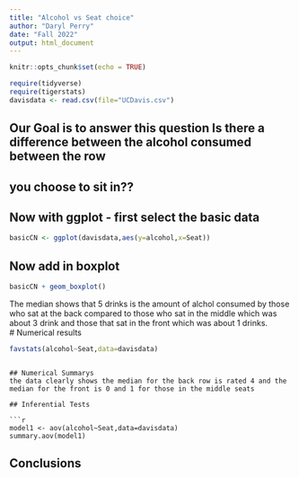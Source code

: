 ```yaml
---
title: "Alcohol vs Seat choice"
author: "Daryl Perry"
date: "Fall 2022"
output: html_document
---
```


```r
knitr::opts_chunk$set(echo = TRUE)
```

```r
require(tidyverse)
require(tigerstats)
davisdata <- read.csv(file="UCDavis.csv")
```
## Our Goal is to answer this question Is there a difference between the alcohol consumed between the row
## you choose to sit in??

## Now with ggplot - first select the basic data

```r
basicCN <- ggplot(davisdata,aes(y=alcohol,x=Seat))
```
## Now add in boxplot

```r
basicCN + geom_boxplot()
```
  
The median shows that 5 drinks is the amount of alchol consumed by those who sat at the back compared to those who sat in the middle which was about 3 drink and those that sat in the front which was about 1 drinks.  
# Numerical results



```r
favstats(alcohol~Seat,data=davisdata)
```
```

## Numerical Summarys 
the data clearly shows the median for the back row is rated 4 and the median for the front is 0 and 1 for those in the middle seats

## Inferential Tests

```r
model1 <- aov(alcohol~Seat,data=davisdata)
summary.aov(model1)
```
## Conclusions



